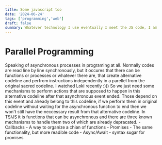 ```yaml
---
title: Some javascript too
date: '2024-06-24'
tags: ['programming','web']
draft: false
summary: Whatever technology I use eventually I meet the JS code, I am tired of not understanding some blocks there so here I'll write down some important JS/TS paradigms I've learnt
---
```


# Parallel Programming
Speaking of asynchronous processes in programing at all. Normally
codes are read line by line synchronously, but it occures that there
can be functions or processes or whatever there are, that create 
alternative codeline and perfrom instructions independently in a parellel
from the original sacred codeline. I watched Loki recently :)))
    So we just need some mechanisms to perform actions that are supposed to
happen in this alternative codeline after that asynchronous event ended. 
Those depend on this event and already belong to this codeline, if we perform
them in original codeline without waiting for the asynchronous function to end
then we won't still have the neccessary result from that alternative codeline.
    In TS/JS it is functions that can be asynchronous 
and there are three known mechanisms to handle them two of which are already
depracated.
    - Callbacks - A way to organize a chian of functions
    - Promises - The same functionality, but more readible code
    - Async/Await -  syntax sugar for promises
